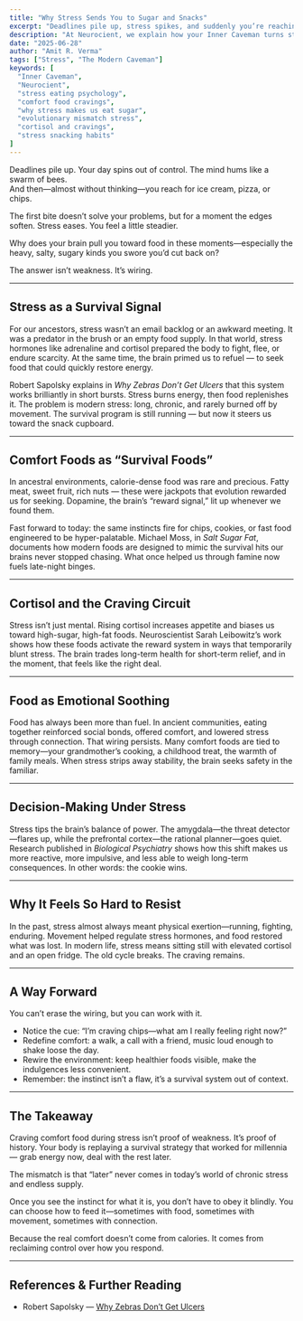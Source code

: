 ```yaml
---
title: "Why Stress Sends You to Sugar and Snacks"
excerpt: "Deadlines pile up, stress spikes, and suddenly you’re reaching for ice cream or chips. It’s not weakness—it’s ancient wiring. The same survival instincts that once pushed us to seek energy-dense foods now collide with a modern world of endless supply."
description: "At Neurocient, we explain how your Inner Caveman turns stress into sugar cravings. Discover why deadlines and pressure trigger comfort food binges—and how to break free from this evolutionary mismatch."
date: "2025-06-28"
author: "Amit R. Verma"
tags: ["Stress", "The Modern Caveman"]
keywords: [
  "Inner Caveman",
  "Neurocient",
  "stress eating psychology",
  "comfort food cravings",
  "why stress makes us eat sugar",
  "evolutionary mismatch stress",
  "cortisol and cravings",
  "stress snacking habits"
]
---
```


Deadlines pile up. Your day spins out of control. The mind hums like a swarm of bees.  
And then—almost without thinking—you reach for ice cream, pizza, or chips.  

The first bite doesn’t solve your problems, but for a moment the edges soften. Stress eases. You feel a little steadier.  

Why does your brain pull you toward food in these moments—especially the heavy, salty, sugary kinds you swore you’d cut back on?  

The answer isn’t weakness. It’s wiring.  

---

## Stress as a Survival Signal  

For our ancestors, stress wasn’t an email backlog or an awkward meeting. It was a predator in the brush or an empty food supply. In that world, stress hormones like adrenaline and cortisol prepared the body to fight, flee, or endure scarcity. At the same time, the brain primed us to refuel — to seek food that could quickly restore energy.  

Robert Sapolsky explains in *Why Zebras Don’t Get Ulcers* that this system works brilliantly in short bursts. Stress burns energy, then food replenishes it. The problem is modern stress: long, chronic, and rarely burned off by movement. The survival program is still running — but now it steers us toward the snack cupboard.  

---

## Comfort Foods as “Survival Foods”  

In ancestral environments, calorie-dense food was rare and precious. Fatty meat, sweet fruit, rich nuts — these were jackpots that evolution rewarded us for seeking. Dopamine, the brain’s “reward signal,” lit up whenever we found them.  

Fast forward to today: the same instincts fire for chips, cookies, or fast food engineered to be hyper-palatable. Michael Moss, in *Salt Sugar Fat*, documents how modern foods are designed to mimic the survival hits our brains never stopped chasing. What once helped us through famine now fuels late-night binges.  

---

## Cortisol and the Craving Circuit  

Stress isn’t just mental. Rising cortisol increases appetite and biases us toward high-sugar, high-fat foods. Neuroscientist Sarah Leibowitz’s work shows how these foods activate the reward system in ways that temporarily blunt stress. The brain trades long-term health for short-term relief, and in the moment, that feels like the right deal.  

---

## Food as Emotional Soothing  

Food has always been more than fuel. In ancient communities, eating together reinforced social bonds, offered comfort, and lowered stress through connection. That wiring persists. Many comfort foods are tied to memory—your grandmother’s cooking, a childhood treat, the warmth of family meals. When stress strips away stability, the brain seeks safety in the familiar.  

---
<CavemanSpot
  prompt="Think of the last time stress had you reaching for comfort food. Was it really hunger—or your caveman brain chasing quick energy?"
  mode="inline"
/>
---

## Decision-Making Under Stress  

Stress tips the brain’s balance of power. The amygdala—the threat detector—flares up, while the prefrontal cortex—the rational planner—goes quiet. Research published in *Biological Psychiatry* shows how this shift makes us more reactive, more impulsive, and less able to weigh long-term consequences. In other words: the cookie wins.  

---

## Why It Feels So Hard to Resist  

In the past, stress almost always meant physical exertion—running, fighting, enduring. Movement helped regulate stress hormones, and food restored what was lost. In modern life, stress means sitting still with elevated cortisol and an open fridge. The old cycle breaks. The craving remains.  

---

## A Way Forward  

You can’t erase the wiring, but you can work with it.  

- Notice the cue: “I’m craving chips—what am I really feeling right now?”  
- Redefine comfort: a walk, a call with a friend, music loud enough to shake loose the day.  
- Rewire the environment: keep healthier foods visible, make the indulgences less convenient.  
- Remember: the instinct isn’t a flaw, it’s a survival system out of context.  

---

## The Takeaway  

Craving comfort food during stress isn’t proof of weakness. It’s proof of history. Your body is replaying a survival strategy that worked for millennia — grab energy now, deal with the rest later.  

The mismatch is that “later” never comes in today’s world of chronic stress and endless supply.  

Once you see the instinct for what it is, you don’t have to obey it blindly. You can choose how to feed it—sometimes with food, sometimes with movement, sometimes with connection.  

Because the real comfort doesn’t come from calories. It comes from reclaiming control over how you respond.  

---

## References & Further Reading

- Robert Sapolsky — [Why Zebras Don’t Get Ulcers](/books/zebra-ulcers)

